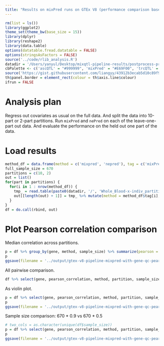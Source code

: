 ```yaml
---
title: "Results on mixPred runs on GTEx V8 (performance comparison based on 10-fold and 2-fold CV)"
---
```


```r
rm(list = ls())
library(ggplot2)
theme_set(theme_bw(base_size = 15))
library(dplyr)
library(reshape2)
library(data.table)
options(datatable.fread.datatable = FALSE)
options(stringsAsFactors = FALSE)
source('../code/rlib_analysis.R')
datadir = '/Users/yanyul/Desktop/mixqtl-pipeline-results/postprocess-prediction'
cbPalette <- c('ascQTL' = "#999999", 'mixPred' = "#E69F00", 'trcQTL' = "#56B4E9", 'vanilla' = "#009E73", "#F0E442", "#0072B2", "#D55E00", "#CC79A7")
source('https://gist.githubusercontent.com/liangyy/43912b3ecab5d10c89f9d4b2669871c9/raw/8151c6fe70e3d4ee43d9ce340ecc0eb65172e616/my_ggplot_theme.R')
th$panel.border = element_rect(colour = th$axis.line$colour)
ifrun = FALSE
```

# Analysis plan

Regress out covariates as usual on the full data. 
And split the data into 10-part or 2-part partitions.
Run `mixPred` and `nePred` on each of the leave-one-part out data.
And evaluate the performance on the held out one part of the data.

# Load results

```r
method_df = data.frame(method = c('mixpred', 'nepred'), tag = c('mixPred', 'vanilla'))
full_sample_size = 670
partitions = c(10, 2)
out = list()
for(part in partitions) {
  for(i in 1 : nrow(method_df)) {
    tmp_ = read.table(paste0(datadir, '/', 'Whole_Blood-x-indiv_partition-gtex_v8_whole_blood_partition_', part, '-performance-', method_df$method[i], '.txt.gz'), header = T, )
    out[[length(out) + 1]] = tmp_ %>% mutate(method = method_df$tag[i], split = part, sample_size = full_sample_size * (part - 1) / part)
  }
}
df = do.call(rbind, out)
```

<!-- # QC -->

<!-- ```{r} -->
<!-- passed_genes = df %>% filter(method == 'vanilla') %>% group_by(gene, sample_size, partition) %>% summarize(min_cor = min(pearson_correlation)) %>% filter(min_cor > -100) %>% pull(gene) -->
<!-- ``` -->

# Plot Pearson correlation comparison

Median correlation across partitions.

```r
p = df %>% group_by(gene, method, sample_size) %>% summarize(pearson = median(pearson_correlation)) %>% select(gene, pearson, method, sample_size) %>% dcast(gene + sample_size ~ method, value.var = 'pearson') %>% ggplot(aes(x = vanilla, y = mixPred)) + geom_point(alpha = .3) + geom_density2d(color = 'gray') + geom_abline(slope = 1, intercept = 0, color = 'gray') + facet_wrap(~sample_size, labeller = label_both) + th + coord_equal()
p 
ggsave(filename = '../output/gtex-v8-pipeline-mixpred-with-gene-qc-pearson.png', height = 4, width = 7)
```

All pairwise comparison.

```r
df %>% select(gene, pearson_correlation, method, partition, sample_size) %>% dcast(gene + partition + sample_size ~ method , value.var = 'pearson_correlation') %>% ggplot(aes(x = vanilla, y = mixPred)) + geom_point(alpha = .2) + geom_density2d(color = 'gray') + geom_abline(slope = 1, intercept = 0, color = 'gray') + facet_wrap(~sample_size, labeller = label_both) + th + coord_equal()
```

As violin plot.

```r
p = df %>% select(gene, pearson_correlation, method, partition, sample_size) %>% ggplot(aes(x = method, y = pearson_correlation, fill = method)) + geom_violin() + geom_boxplot(width = .4) + facet_wrap(~sample_size, labeller = label_both) + th + scale_fill_manual(values = cbPalette) + theme(legend.position = 'bottom')
p 
ggsave(filename = '../output/gtex-v8-pipeline-mixpred-with-gene-qc-pearson-violin.png', height = 4, width = 7)
```

Sample size comparison: 670 * 0.9 vs 670 * 0.5

```r
# two_cols = as.character(unique(df$sample_size))
p = df %>% select(gene, pearson_correlation, method, partition, sample_size) %>% mutate(sample_size = paste('sample size =', sample_size)) %>% group_by(gene, sample_size, method) %>% summarize(pearson = median(pearson_correlation)) %>% dcast(gene + method ~ sample_size, value.var = 'pearson') %>% ggplot(aes(x = `sample size = 335`, y = `sample size = 603`)) + geom_point(alpha = .2) + geom_density2d(color = 'gray') + geom_abline(slope = 1, intercept = 0, color = 'gray') + facet_wrap(~method) + th
p 
ggsave(filename = '../output/gtex-v8-pipeline-mixpred-with-gene-qc-pearson-2.png', height = 4, width = 7)
```